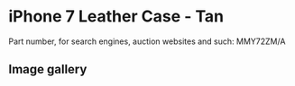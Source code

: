# iPhone 7 Leather Case - Tan

Part number, for search engines, auction websites and such: MMY72ZM/A

## Image gallery

<div style={{ width: "768px" }}>
  <GalleryComponent
    images={[
      {
        original: "/everysource/MMY72",
        thumbnail: "/everypreview/MMY72",
      },
      {
        original: "/everysource/MMY72_AV1_GOLD",
        thumbnail: "/everypreview/MMY72_AV1_GOLD",
      },
      {
        original: "/everysource/MMY72_AV1_JET_BLACK",
        thumbnail: "/everypreview/MMY72_AV1_JET_BLACK",
      },
      {
        original: "/everysource/MMY72_AV1_RED",
        thumbnail: "/everypreview/MMY72_AV1_RED",
      },
      {
        original: "/everysource/MMY72_AV1_SILVER",
        thumbnail: "/everypreview/MMY72_AV1_SILVER",
      },
      {
        original: "/everysource/MMY72_AV2",
        thumbnail: "/everypreview/MMY72_AV2",
      }
    ]}
  />
</div>